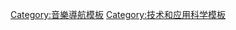 <noinclude>
{{noteTA
|G1=IT
|G2=Electronics
|1=zh:類比;zh-cn:模拟;zh-tw:類比;
|2=zh:数字;zh-cn:数字;zh-tw:數位;
|3=zh:音訊;zh-cn:音频;zh-tw:音訊;
|4=zh-hans:数码录音;zh-hk:數碼錄音;zh-tw:數位錄音;
}}
</noinclude>
{{Navbox
|name  = 音乐技术
|title = [[音乐工艺]]
|listclass = hlist
|state = {{{state<includeonly>|collapsed</includeonly>}}}

|group1 = [[錄音]]
|list1  =
* [[音軌]]
* [[人头录音]]
* [[等化器|EQ]]
* [[效果器]]
* [[麦克风]]
* [[耳机]]
* [[调音台]]
* [[錄音室]]
* {{le|多轨录音|Multitrack recording}}
* [[音樂製作人]]
*[[錄音筆]]
* [[数字音频工作站|DAW]]
* {{le|音序器|Music sequencer}}

|group2 = {{le|音頻格式時間軸|Timeline of audio formats|音頻格式}}
|list2  =
* [[黑膠唱片]]
* [[磁带]]
* [[卡式录音带]]
* [[CD]]
* {{le|数字声频磁带|Digital Audio Tape|DAT}}
* {{le|硬盘录音器|Hard disk recorder|硬盘}}
* [[MiniDisc]]
* [[MP3]]
* [[Opus codec|Opus]]

|group3 = {{le|類比錄音|Analog recording}}
|list3  =
* {{le|八轨录音带|8-track tape}}
* [[放大器電路]]
* [[卡座]]
* {{le|模拟录音和数字录音的比较|Comparison of analog and digital recording}}
* {{le|实验性乐器|Experimental musical instrument}} 
* [[揚聲器]]
* [[留聲機]]
* [[自動演奏鋼琴]]
* {{le|盘式录音机|Reel-to-reel audio tape recording}}
* [[磁帶錄音機]]

|group4 = [[數位音訊]]
|list4  =
* {{le|数码录音|Digital recording}}
* [[数字信号处理]]

|group5 = [[音樂會|现场音乐]]
|list5  =
* [[调音台]]
* {{le|低音放大器|Bass amplifier}}
* [[效果器]]
* [[返送]]
* [[吉他音箱]] 
* {{le|键盘放大器|Keyboard amplifier}}
* {{le|公眾場所音響系統|Public address system}}
* [[无线电]]
* [[混響]] 
* {{le|扩音系统|Sound reinforcement system}}

|group6 = [[電子音樂]]
|list6  =
* [[芯片音乐]] 
* [[電路擾動]]
* {{le|鼓机|Drum machine}}
* [[電子樂器]]
* [[MIDI]] 
* {{le|音乐工作站|Music workstation}}
* [[取样器]]
* {{le|音序器|Music sequencer}}
* [[合成器]] 
* [[音源模组]]
* [[特雷門]]

|group7 = [[软件]]
|list7  =
* [[Digital audio editor]]
* [[Digital audio workstation]]
* [[Scorewriter]]
* [[Software effect processor]]
* [[Software sampler]]
* [[Software synthesizer]]
* [[GarageBand]]
* [[Pro Tools]]

|group8 = 個人和組織
|list8  =
* {{le|音频工程师学会|Audio Engineering Society}}
* [[Musical Electronics Library]]
* [[Professional Lighting and Sound Association]]
* [[IRCAM]]
* [[Max Mathews]]
* [[罗伯特·穆格]]
* [[电影电视工程师协会]]
* [[STEIM]]

|group9 = 相關主題
|list9  =
* [[高保真]]
* {{le|家庭音响|Home audio}}
* [[家庭劇院]]
* [[New Interfaces for Musical Expression|NIME]]
* {{le|车载音响|Vehicle audio}}
}}<noinclude>
{{collapsible option}}
[[Category:音樂導航模板]]
[[Category:技术和应用科学模板]]
</noinclude>
